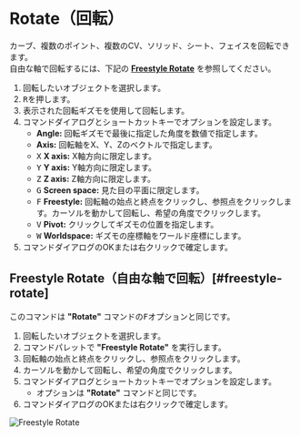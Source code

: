 
# Rotate（回転）

<Reference shortcut="R" command="Rotate" button="コマンドバー左" />

カーブ、複数のポイント、複数のCV、ソリッド、シート、フェイスを回転できます。<br />
自由な軸で回転するには、下記の [**Freestyle Rotate**](#freestyle-rotate) を参照してください。

1. 回転したいオブジェクトを選択します。
2. <kbd>R</kbd>を押します。
3. 表示された回転ギズモを使用して回転します。
4. コマンドダイアログとショートカットキーでオプションを設定します。
   - **Angle:** 回転ギズモで最後に指定した角度を数値で指定します。
   - **Axis:** 回転軸をX、Y、Zのベクトルで指定します。
   - <kbd>X</kbd> **X axis:** X軸方向に限定します。
   - <kbd>Y</kbd> **Y axis:** Y軸方向に限定します。
   - <kbd>Z</kbd> **Z axis:** Z軸方向に限定します。
   - <kbd>G</kbd> **Screen space:** 見た目の平面に限定します。
   - <kbd>F</kbd> **Freestyle:** 回転軸の始点と終点をクリックし、参照点をクリックします。カーソルを動かして回転し、希望の角度でクリックします。
   - <kbd>V</kbd> **Pivot:** クリックしてギズモの位置を指定します。
   - <kbd>W</kbd> **Worldspace:** ギズモの座標軸をワールド座標にします。
5. コマンドダイアログのOKまたは右クリックで確定します。

## Freestyle Rotate（自由な軸で回転）[#freestyle-rotate]

このコマンドは **"Rotate"** コマンドの<kbd>F</kbd>オプションと同じです。

1. 回転したいオブジェクトを選択します。
2. コマンドパレットで **"Freestyle Rotate"** を実行します。
3. 回転軸の始点と終点をクリックし、参照点をクリックします。
4. カーソルを動かして回転し、希望の角度でクリックします。
5. コマンドダイアログとショートカットキーでオプションを設定します。
   - オプションは **"Rotate"** コマンドと同じです。
6. コマンドダイアログのOKまたは右クリックで確定します。

![Freestyle Rotate](/img/freestyle-rotate.gif)